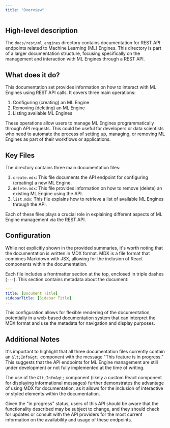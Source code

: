```yaml
---
title: "Overview"
---
```


## High-level description

The `docs/rest/ml_engines` directory contains documentation for REST API endpoints related to Machine Learning (ML) Engines. This directory is part of a larger documentation structure, focusing specifically on the management and interaction with ML Engines through a REST API.

## What does it do?

This documentation set provides information on how to interact with ML Engines using REST API calls. It covers three main operations:

1. Configuring (creating) an ML Engine
2. Removing (deleting) an ML Engine
3. Listing available ML Engines

These operations allow users to manage ML Engines programmatically through API requests. This could be useful for developers or data scientists who need to automate the process of setting up, managing, or removing ML Engines as part of their workflows or applications.

## Key Files

The directory contains three main documentation files:

1. `create.mdx`: This file documents the API endpoint for configuring (creating) a new ML Engine.
2. `delete.mdx`: This file provides information on how to remove (delete) an existing ML Engine using the API.
3. `list.mdx`: This file explains how to retrieve a list of available ML Engines through the API.

Each of these files plays a crucial role in explaining different aspects of ML Engine management via the REST API.

## Configuration

While not explicitly shown in the provided summaries, it's worth noting that the documentation is written in MDX format. MDX is a file format that combines Markdown with JSX, allowing for the inclusion of React components within the documentation.

Each file includes a frontmatter section at the top, enclosed in triple dashes (`---`). This section contains metadata about the document:

```yaml
---
title: [Document Title]
sidebarTitle: [Sidebar Title]
---
```

This configuration allows for flexible rendering of the documentation, potentially in a web-based documentation system that can interpret the MDX format and use the metadata for navigation and display purposes.

## Additional Notes

It's important to highlight that all three documentation files currently contain an `&lt;Info&gt;` component with the message "This feature is in progress." This suggests that the API endpoints for ML Engine management are still under development or not fully implemented at the time of writing.

The use of the `&lt;Info&gt;` component (likely a custom React component for displaying informational messages) further demonstrates the advantage of using MDX for documentation, as it allows for the inclusion of interactive or styled elements within the documentation.

Given the "in progress" status, users of this API should be aware that the functionality described may be subject to change, and they should check for updates or consult with the API providers for the most current information on the availability and usage of these endpoints.